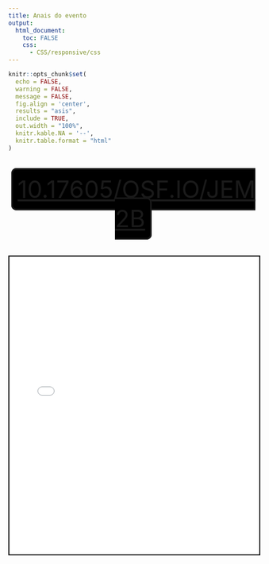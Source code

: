 ```yaml
---
title: Anais do evento
output:
  html_document:
    toc: FALSE
    css:
      - CSS/responsive/css
---
```


<!--install and/or load all R packages-->
```r
knitr::opts_chunk$set(
  echo = FALSE,
  warning = FALSE,
  message = FALSE,
  fig.align = 'center',
  results = "asis",
  include = TRUE,
  out.width = "100%",
  knitr.kable.NA = '--',
  knitr.table.format = "html"
)
```


<br>

<center>

<a style="font-size: 3rem; border: solid; border-radius: 10px; padding: 10px; background-color: black" href="https://doi.org/10.17605/OSF.IO/JEM2B">10.17605/OSF.IO/JEM2B</a>

</center>

<br>

<iframe src="2025/Anais_IX_Simpósio_Paredesportivo_Carioca.pdf" style="width:100%; height:600px; border:2px solid black;"></iframe>

<br>

